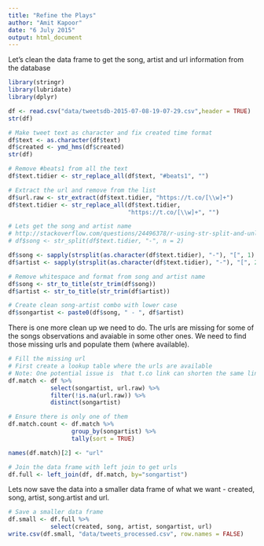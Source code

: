 ```yaml
---
title: "Refine the Plays"
author: "Amit Kapoor"
date: "6 July 2015"
output: html_document
---
```


Let's clean the data frame to get the song, artist and url information from the database

```r
library(stringr)
library(lubridate)
library(dplyr)

df <- read.csv("data/tweetsdb-2015-07-08-19-07-29.csv",header = TRUE)
str(df)

# Make tweet text as character and fix created time format
df$text <- as.character(df$text)
df$created <- ymd_hms(df$created)
str(df)

# Remove #beats1 from all the text
df$text.tidier <- str_replace_all(df$text, "#beats1", "")

# Extract the url and remove from the list
df$url.raw <- str_extract(df$text.tidier, "https://t.co/[\\w]+")
df$text.tidier <- str_replace_all(df$text.tidier, 
                                  "https://t.co/[\\w]+", "")

# Lets get the song and artist name
# http://stackoverflow.com/questions/24496378/r-using-str-split-and-unlist-to-create-two-columns
# df$song <- str_split(df$text.tidier, "-", n = 2)

df$song <- sapply(strsplit(as.character(df$text.tidier), "-"), "[", 1)
df$artist <- sapply(strsplit(as.character(df$text.tidier), "-"), "[", 2)

# Remove whitespace and format from song and artist name
df$song <- str_to_title(str_trim(df$song))
df$artist <- str_to_title(str_trim(df$artist))

# Create clean song-artist combo with lower case
df$songartist <- paste0(df$song, " - ", df$artist)

```

There is one more clean up we need to do. The urls are missing for some of the songs observations and avaiable in some other ones. We need to find those missing urls and populate them (where available).

```r
# Fill the missing url 
# First create a lookup table where the urls are available
# Note: One potential issue is  that t.co link can shorten the same link in # to two different short links. Need to keep only one.
df.match <- df %>%
            select(songartist, url.raw) %>%
            filter(!is.na(url.raw)) %>%
            distinct(songartist)

# Ensure there is only one of them
df.match.count <- df.match %>% 
                  group_by(songartist) %>%
                  tally(sort = TRUE)

names(df.match)[2] <- "url"

# Join the data frame with left join to get urls
df.full <- left_join(df, df.match, by="songartist")
```

Lets now save the data into a smaller data frame of what we want - created, song, artist, song.artist and url.

```r
# Save a smaller data frame
df.small <- df.full %>%
            select(created, song, artist, songartist, url)
write.csv(df.small, "data/tweets_processed.csv", row.names = FALSE)

```








